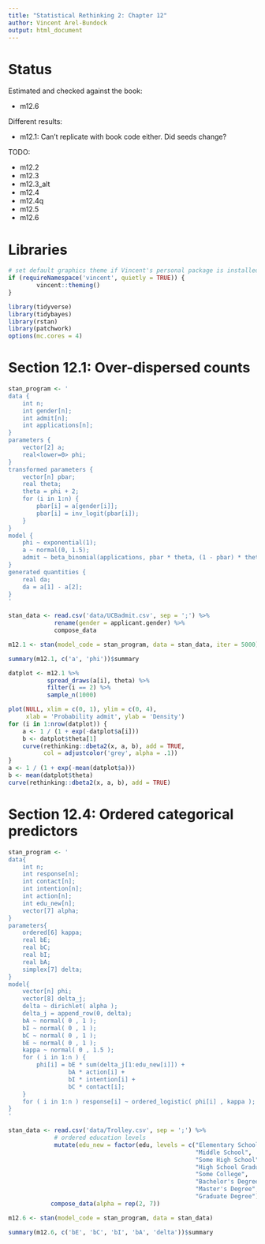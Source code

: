 ```yaml
---
title: "Statistical Rethinking 2: Chapter 12"
author: Vincent Arel-Bundock
output: html_document
---
```


# Status

Estimated and checked against the book:

* m12.6

Different results:

* m12.1: Can't replicate with book code either. Did seeds change?

TODO:

* m12.2
* m12.3
* m12.3_alt
* m12.4
* m12.4q
* m12.5
* m12.6

# Libraries

```r
# set default graphics theme if Vincent's personal package is installed
if (requireNamespace('vincent', quietly = TRUE)) {
        vincent::theming()
}
```

```r
library(tidyverse)
library(tidybayes)
library(rstan)
library(patchwork)
options(mc.cores = 4)
```

# Section 12.1: Over-dispersed counts

```r
stan_program <- '
data {
    int n;
    int gender[n];
    int admit[n];
    int applications[n];
}
parameters {
    vector[2] a;
    real<lower=0> phi;
}
transformed parameters {
    vector[n] pbar;
    real theta;
    theta = phi + 2;
    for (i in 1:n) {
        pbar[i] = a[gender[i]];
        pbar[i] = inv_logit(pbar[i]);
    }
}
model {
    phi ~ exponential(1);
    a ~ normal(0, 1.5);
    admit ~ beta_binomial(applications, pbar * theta, (1 - pbar) * theta);
}
generated quantities {
    real da;
    da = a[1] - a[2];
}
'

stan_data <- read.csv('data/UCBadmit.csv', sep = ';') %>%
             rename(gender = applicant.gender) %>%
             compose_data

m12.1 <- stan(model_code = stan_program, data = stan_data, iter = 5000)
```

```r
summary(m12.1, c('a', 'phi'))$summary
```

```r
datplot <- m12.1 %>%
           spread_draws(a[i], theta) %>%
		   filter(i == 2) %>%
		   sample_n(1000) 

plot(NULL, xlim = c(0, 1), ylim = c(0, 4),
	 xlab = 'Probability admit', ylab = 'Density')
for (i in 1:nrow(datplot)) {
    a <- 1 / (1 + exp(-datplot$a[i]))
    b <- datplot$theta[1]
    curve(rethinking::dbeta2(x, a, b), add = TRUE,
          col = adjustcolor('grey', alpha = .1))
}
a <- 1 / (1 + exp(-mean(datplot$a)))
b <- mean(datplot$theta)
curve(rethinking::dbeta2(x, a, b), add = TRUE)
```

# Section 12.4: Ordered categorical predictors

```r
stan_program <- '
data{
    int n;
    int response[n];
    int contact[n];
    int intention[n];
    int action[n];
    int edu_new[n];
    vector[7] alpha;
}
parameters{
    ordered[6] kappa;
    real bE;
    real bC;
    real bI;
    real bA;
    simplex[7] delta;
}
model{
    vector[n] phi;
    vector[8] delta_j;
    delta ~ dirichlet( alpha );
    delta_j = append_row(0, delta);
    bA ~ normal( 0 , 1 );
    bI ~ normal( 0 , 1 );
    bC ~ normal( 0 , 1 );
    bE ~ normal( 0 , 1 );
    kappa ~ normal( 0 , 1.5 );
    for ( i in 1:n ) {
        phi[i] = bE * sum(delta_j[1:edu_new[i]]) + 
                 bA * action[i] + 
                 bI * intention[i] + 
                 bC * contact[i];
    }
    for ( i in 1:n ) response[i] ~ ordered_logistic( phi[i] , kappa );
}
'

stan_data <- read.csv('data/Trolley.csv', sep = ';') %>%
             # ordered education levels
             mutate(edu_new = factor(edu, levels = c("Elementary School",
                                                     "Middle School",
                                                     "Some High School",
                                                     "High School Graduate",
                                                     "Some College",
                                                     "Bachelor's Degree",
                                                     "Master's Degree",
                                                     "Graduate Degree"))) %>%
            compose_data(alpha = rep(2, 7))

m12.6 <- stan(model_code = stan_program, data = stan_data)
```

```r
summary(m12.6, c('bE', 'bC', 'bI', 'bA', 'delta'))$summary
```
